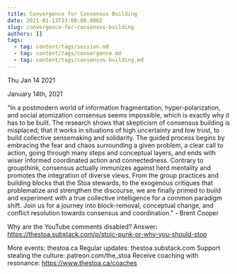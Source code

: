 ```yaml
---
title: Convergence for Consensus Building
date: 2021-01-13T23:00:00.000Z
slug: convergence-for-consensus-building
authors: []
tags:
  - tag: content/tags/session.md
  - tag: content/tags/convergence.md
  - tag: content/tags/consensus-building.md
---
```






Thu Jan 14 2021

January 14th, 2021

"In a postmodern world of information fragmentation, hyper-polarization, and social atomization consensus seems impossible, which is exactly why it has to be built. The research shows that skepticism of consensus building is misplaced; that it works in situations of high uncertainty and low trust, to build collective sensemaking and solidarity. The guided process begins by embracing the fear and chaos surrounding a given problem, a clear call to action, going through many steps and conceptual layers, and ends with wiser informed coordinated action and connectedness. Contrary to groupthink, consensus actually immunizes against herd mentality and promotes the integration of diverse views. From the group practices and building blocks that the Stoa stewards, to the exogenous critiques that problematize and strengthen the discourse, we are finally primed to build and experiment with a true collective intelligence for a common paradigm shift. Join us for a journey into block-removal, conceptual change, and conflict resolution towards consensus and coordination." - Brent Cooper

Why are the YouTube comments disabled? Answer: https://thestoa.substack.com/p/stoic-punk-or-why-you-should-stop 

More events: thestoa.ca
Regular updates: thestoa.substack.com
Support stealing the culture: patreon.com/the_stoa
Receive coaching with resonance: https://www.thestoa.ca/coaches


